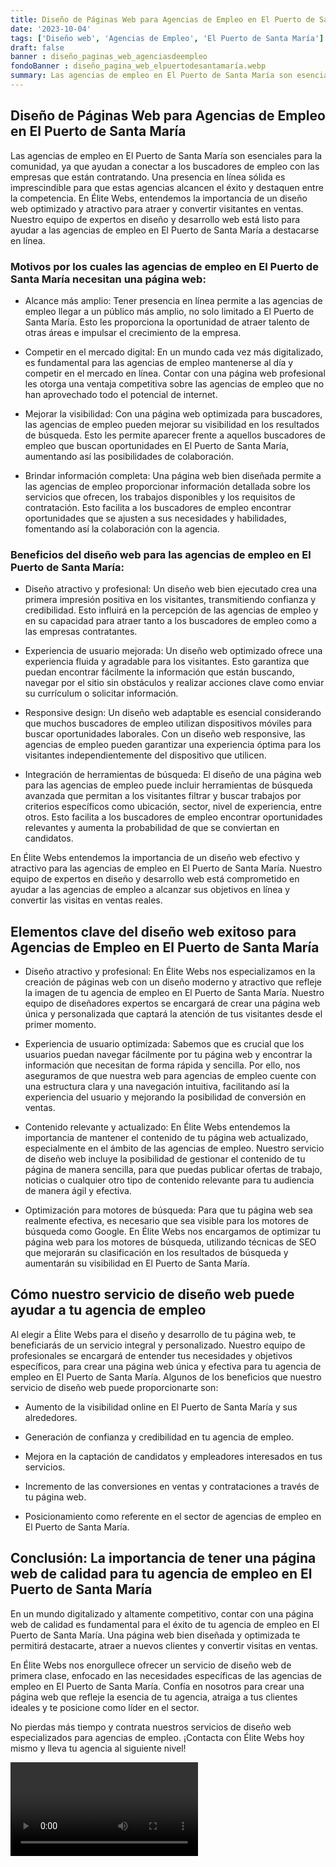 ```yaml
---
title: Diseño de Páginas Web para Agencias de Empleo en El Puerto de Santa María
date: '2023-10-04'
tags: ['Diseño web', 'Agencias de Empleo', 'El Puerto de Santa María']
draft: false
banner : diseño_paginas_web_agenciasdeempleo
fondoBanner : diseño_pagina_web_elpuertodesantamaría.webp
summary: Las agencias de empleo en El Puerto de Santa María son esenciales para la comunidad, ya que ayudan a conectar a los buscadores de empleo con las empresas que están contratando. Una presencia en línea sólida es imprescindible para que estas agencias alcancen el éxito y destaquen entre la competencia. En Élite Webs, entendemos la importancia de un diseño web optimizado y atractivo para atraer y convertir visitantes en ventas. Nuestro equipo de expertos en diseño y desarrollo web está listo para ayudar a las agencias de empleo en El Puerto de Santa María a destacarse en línea.
---
```


## Diseño de Páginas Web para Agencias de Empleo en El Puerto de Santa María

Las agencias de empleo en El Puerto de Santa María son esenciales para la comunidad, ya que ayudan a conectar a los buscadores de empleo con las empresas que están contratando. Una presencia en línea sólida es imprescindible para que estas agencias alcancen el éxito y destaquen entre la competencia. En Élite Webs, entendemos la importancia de un diseño web optimizado y atractivo para atraer y convertir visitantes en ventas. Nuestro equipo de expertos en diseño y desarrollo web está listo para ayudar a las agencias de empleo en El Puerto de Santa María a destacarse en línea.

### Motivos por los cuales las agencias de empleo en El Puerto de Santa María necesitan una página web:

- Alcance más amplio: Tener presencia en línea permite a las agencias de empleo llegar a un público más amplio, no solo limitado a El Puerto de Santa María. Esto les proporciona la oportunidad de atraer talento de otras áreas e impulsar el crecimiento de la empresa.

- Competir en el mercado digital: En un mundo cada vez más digitalizado, es fundamental para las agencias de empleo mantenerse al día y competir en el mercado en línea. Contar con una página web profesional les otorga una ventaja competitiva sobre las agencias de empleo que no han aprovechado todo el potencial de internet.

- Mejorar la visibilidad: Con una página web optimizada para buscadores, las agencias de empleo pueden mejorar su visibilidad en los resultados de búsqueda. Esto les permite aparecer frente a aquellos buscadores de empleo que buscan oportunidades en El Puerto de Santa María, aumentando así las posibilidades de colaboración.

- Brindar información completa: Una página web bien diseñada permite a las agencias de empleo proporcionar información detallada sobre los servicios que ofrecen, los trabajos disponibles y los requisitos de contratación. Esto facilita a los buscadores de empleo encontrar oportunidades que se ajusten a sus necesidades y habilidades, fomentando así la colaboración con la agencia.

### Beneficios del diseño web para las agencias de empleo en El Puerto de Santa María:

- Diseño atractivo y profesional: Un diseño web bien ejecutado crea una primera impresión positiva en los visitantes, transmitiendo confianza y credibilidad. Esto influirá en la percepción de las agencias de empleo y en su capacidad para atraer tanto a los buscadores de empleo como a las empresas contratantes.

- Experiencia de usuario mejorada: Un diseño web optimizado ofrece una experiencia fluida y agradable para los visitantes. Esto garantiza que puedan encontrar fácilmente la información que están buscando, navegar por el sitio sin obstáculos y realizar acciones clave como enviar su currículum o solicitar información.

- Responsive design: Un diseño web adaptable es esencial considerando que muchos buscadores de empleo utilizan dispositivos móviles para buscar oportunidades laborales. Con un diseño web responsive, las agencias de empleo pueden garantizar una experiencia óptima para los visitantes independientemente del dispositivo que utilicen.

- Integración de herramientas de búsqueda: El diseño de una página web para las agencias de empleo puede incluir herramientas de búsqueda avanzada que permitan a los visitantes filtrar y buscar trabajos por criterios específicos como ubicación, sector, nivel de experiencia, entre otros. Esto facilita a los buscadores de empleo encontrar oportunidades relevantes y aumenta la probabilidad de que se conviertan en candidatos.

En Élite Webs entendemos la importancia de un diseño web efectivo y atractivo para las agencias de empleo en El Puerto de Santa María. Nuestro equipo de expertos en diseño y desarrollo web está comprometido en ayudar a las agencias de empleo a alcanzar sus objetivos en línea y convertir las visitas en ventas reales.

<GifSeo />

<Cta />

## Elementos clave del diseño web exitoso para Agencias de Empleo en El Puerto de Santa María

- Diseño atractivo y profesional: En Élite Webs nos especializamos en la creación de páginas web con un diseño moderno y atractivo que refleje la imagen de tu agencia de empleo en El Puerto de Santa María. Nuestro equipo de diseñadores expertos se encargará de crear una página web única y personalizada que captará la atención de tus visitantes desde el primer momento.

- Experiencia de usuario optimizada: Sabemos que es crucial que los usuarios puedan navegar fácilmente por tu página web y encontrar la información que necesitan de forma rápida y sencilla. Por ello, nos aseguramos de que nuestra web para agencias de empleo cuente con una estructura clara y una navegación intuitiva, facilitando así la experiencia del usuario y mejorando la posibilidad de conversión en ventas.

- Contenido relevante y actualizado: En Élite Webs entendemos la importancia de mantener el contenido de tu página web actualizado, especialmente en el ámbito de las agencias de empleo. Nuestro servicio de diseño web incluye la posibilidad de gestionar el contenido de tu página de manera sencilla, para que puedas publicar ofertas de trabajo, noticias o cualquier otro tipo de contenido relevante para tu audiencia de manera ágil y efectiva.

- Optimización para motores de búsqueda: Para que tu página web sea realmente efectiva, es necesario que sea visible para los motores de búsqueda como Google. En Élite Webs nos encargamos de optimizar tu página web para los motores de búsqueda, utilizando técnicas de SEO que mejorarán su clasificación en los resultados de búsqueda y aumentarán su visibilidad en El Puerto de Santa María.

## Cómo nuestro servicio de diseño web puede ayudar a tu agencia de empleo

Al elegir a Élite Webs para el diseño y desarrollo de tu página web, te beneficiarás de un servicio integral y personalizado. Nuestro equipo de profesionales se encargará de entender tus necesidades y objetivos específicos, para crear una página web única y efectiva para tu agencia de empleo en El Puerto de Santa María. Algunos de los beneficios que nuestro servicio de diseño web puede proporcionarte son:

- Aumento de la visibilidad online en El Puerto de Santa María y sus alrededores.

- Generación de confianza y credibilidad en tu agencia de empleo.

- Mejora en la captación de candidatos y empleadores interesados en tus servicios.

- Incremento de las conversiones en ventas y contrataciones a través de tu página web.

- Posicionamiento como referente en el sector de agencias de empleo en El Puerto de Santa María.

## Conclusión: La importancia de tener una página web de calidad para tu agencia de empleo en El Puerto de Santa María

En un mundo digitalizado y altamente competitivo, contar con una página web de calidad es fundamental para el éxito de tu agencia de empleo en El Puerto de Santa María. Una página web bien diseñada y optimizada te permitirá destacarte, atraer a nuevos clientes y convertir visitas en ventas.

En Élite Webs nos enorgullece ofrecer un servicio de diseño web de primera clase, enfocado en las necesidades específicas de las agencias de empleo en El Puerto de Santa María. Confía en nosotros para crear una página web que refleje la esencia de tu agencia, atraiga a tus clientes ideales y te posicione como líder en el sector.

No pierdas más tiempo y contrata nuestros servicios de diseño web especializados para agencias de empleo. ¡Contacta con Élite Webs hoy mismo y lleva tu agencia al siguiente nivel!

<Video />

<CtaBot job='Agencias de Empleo' city='El Puerto de Santa María'/>

<Gmaps query='El Puerto de Santa María+españa+maps' />